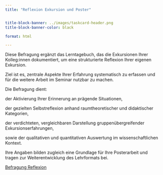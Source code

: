 ```yaml
---
title: "Reflexion Exkursion und Poster"


title-block-banner: ../images/taskcard-header.png
title-block-banner-color: black

format: html

---
```



Diese Befragung ergänzt das Lerntagebuch, das die Exkursionen Ihrer Kolleg:innen dokumentiert, um eine strukturierte Reflexion Ihrer eigenen Exkursion.

Ziel ist es, zentrale Aspekte Ihrer Erfahrung systematisch zu erfassen und für die weitere Arbeit im Seminar nutzbar zu machen.

Die Befragung dient:

der Aktivierung Ihrer Erinnerung an prägende Situationen,

der gezielten Selbstreflexion anhand raumtheoretischer und didaktischer Kategorien,

der verdichteten, vergleichbaren Darstellung gruppenübergreifender Exkursionserfahrungen,

sowie der qualitativen und quantitativen Auswertung im wissenschaftlichen Kontext.

Ihre Angaben bilden zugleich eine Grundlage für Ihre Posterarbeit und tragen zur Weiterentwicklung des Lehrformats bei.


[Befragung Reflexion](https://forms.gle/2rJRkX8XpNR1GDKx6)


